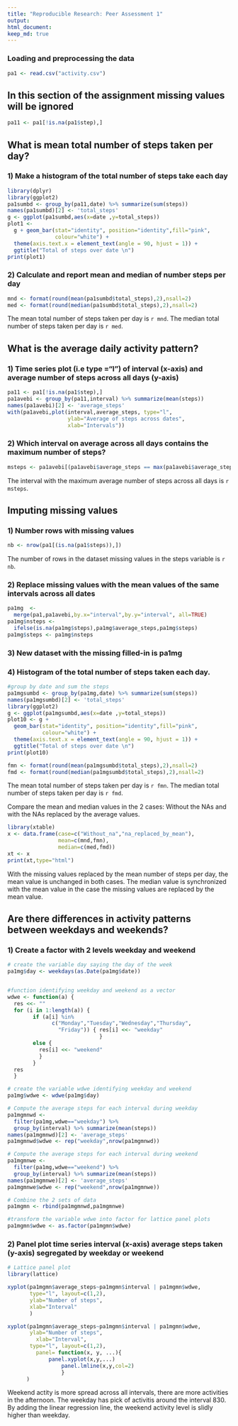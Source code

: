 ```yaml
---
title: "Reproducible Research: Peer Assessment 1"
output: 
html_document:
keep_md: true
---
```



### Loading and preprocessing the data
```r
pa1 <- read.csv("activity.csv")
```

## In this section of the assignment missing values will be ignored
```r
pa11 <- pa1[!is.na(pa1$step),]
```

## What is mean total number of steps taken per day?

### 1) Make a histogram of the total number of steps take each day

```r
library(dplyr)
library(ggplot2)
pa1sumbd <- group_by(pa11,date) %>% summarize(sum(steps))
names(pa1sumbd)[2] <- 'total_steps'
g <- ggplot(pa1sumbd,aes(x=date ,y=total_steps))
plot1 <- 
  g + geom_bar(stat="identity", position="identity",fill="pink",
               colour="white") +
  theme(axis.text.x = element_text(angle = 90, hjust = 1)) +
  ggtitle("Total of steps over date \n")
print(plot1)

```



### 2) Calculate and report mean and median of number steps per day

```r
mnd <- format(round(mean(pa1sumbd$total_steps),2),nsall=2)
med <- format(round(median(pa1sumbd$total_steps),2),nsall=2)
```
The mean total number of steps taken per day is `r mnd`.
The median total number of steps taken per day is `r med`.





## What is the average daily activity pattern?

### 1) Time series plot (i.e type ="l") of interval (x-axis) and  average number of steps across all days (y-axis)


```r
pa11 <- pa1[!is.na(pa1$step),]
pa1avebi <- group_by(pa11,interval) %>% summarize(mean(steps))
names(pa1avebi)[2] <- 'average_steps'
with(pa1avebi,plot(interval,average_steps, type="l",
                   ylab="Average of steps across dates",
                   xlab="Intervals"))
```

### 2) Which interval on average across all days contains the maximum number of steps?


```r
msteps <- pa1avebi[(pa1avebi$average_steps == max(pa1avebi$average_steps)),1]
```

The interval with the maximum average number of steps across all days is `r msteps`.


## Imputing missing values

### 1) Number rows with missing values

```r
nb <- nrow(pa1[(is.na(pa1$steps)),])
```

The number of rows in the dataset missing values in the steps variable is `r nb`.


### 2) Replace missing values with the mean values of the same intervals across all dates

```r
pa1mg  <- 
  merge(pa1,pa1avebi,by.x="interval",by.y="interval", all=TRUE)
pa1mg$nsteps <- 
  ifelse(is.na(pa1mg$steps),pa1mg$average_steps,pa1mg$steps)
pa1mg$steps <- pa1mg$nsteps
```

### 3) New dataset with the missing filled-in is pa1mg

### 4) Histogram of the total number of steps taken each day.

```r
#group by date and sum the steps
pa1mgsumbd <- group_by(pa1mg,date) %>% summarize(sum(steps))
names(pa1mgsumbd)[2] <- 'total_steps'
library(ggplot2)
g <- ggplot(pa1mgsumbd,aes(x=date ,y=total_steps))
plot10 <- g +
  geom_bar(stat="identity", position="identity",fill="pink",
           colour="white") +
  theme(axis.text.x = element_text(angle = 90, hjust = 1)) +
  ggtitle("Total of steps over date \n")
print(plot10)

fmn <- format(round(mean(pa1mgsumbd$total_steps),2),nsall=2)
fmd <- format(round(median(pa1mgsumbd$total_steps),2),nsall=2)
```

The mean total number of steps taken per day is `r fmn`.
The median total number of steps taken per day is `r fmd`.

Compare the mean and median values in the 2 cases: Without the NAs and with the NAs replaced by the average values.

```r
library(xtable)
x <- data.frame(case=c("Without_na","na_replaced_by_mean"),
                mean=c(mnd,fmn),
                median=c(med,fmd))
xt <- x
print(xt,type="html")
```

With the missing values replaced by the mean number of steps per day, the mean value is unchanged in both cases. The median value is synchronized with the mean value in the case the missing values are replaced by the mean value.

## Are there differences in activity patterns between weekdays and weekends?

### 1) Create a factor with 2 levels weekday and weekend

```r
# create the variable day saying the day of the week
pa1mg$day <- weekdays(as.Date(pa1mg$date))


#function identifying weekday and weekend as a vector
wdwe <- function(a) {
  res <<- ""
  for (i in 1:length(a)) { 
        if (a[i] %in% 
              c("Monday","Tuesday","Wednesday","Thursday",
                "Friday")) { res[i] <<- "weekday"
                             }
        else {
          res[i] <<- "weekend"
          }
        }
  res
  }

# create the variable wdwe identifying weekday and weekend
pa1mg$wdwe <- wdwe(pa1mg$day)

# Compute the average steps for each interval during weekday 
pa1mgmnwd <- 
  filter(pa1mg,wdwe=="weekday") %>%  
  group_by(interval) %>% summarize(mean(steps))
names(pa1mgmnwd)[2] <- 'average_steps'
pa1mgmnwd$wdwe <- rep("weekday",nrow(pa1mgmnwd))

# Compute the average steps for each interval during weekend
pa1mgmnwe <- 
  filter(pa1mg,wdwe=="weekend") %>%  
  group_by(interval) %>% summarize(mean(steps))
names(pa1mgmnwe)[2] <- 'average_steps'
pa1mgmnwe$wdwe <- rep("weekend",nrow(pa1mgmnwe))

# Combine the 2 sets of data 
pa1mgmn <- rbind(pa1mgmnwd,pa1mgmnwe)

#transform the variable wdwe into factor for lattice panel plots
pa1mgmn$wdwe <- as.factor(pa1mgmn$wdwe)
```

### 2) Panel plot time series interval (x-axis) average steps taken (y-axis) segregated by weekday or weekend

```r
# Lattice panel plot
library(lattice)

xyplot(pa1mgmn$average_steps~pa1mgmn$interval | pa1mgmn$wdwe, 
       type="l", layout=c(1,2),
       ylab="Number of steps",
       xlab="Interval"
       )

xyplot(pa1mgmn$average_steps~pa1mgmn$interval | pa1mgmn$wdwe,
       ylab="Number of steps",
	     xlab="Interval",
       type="l", layout=c(1,2),
	     panel= function(x, y, ...){
             panel.xyplot(x,y,...)
		         panel.lmline(x,y,col=2)
		         }
      )
```

Weekend actity is more spread across all intervals, there are more activities in the afternoon. The weekday has pick of activitis around the interval 830. By adding the linear regression line, the weekend activity level is slidly higher than weekday.